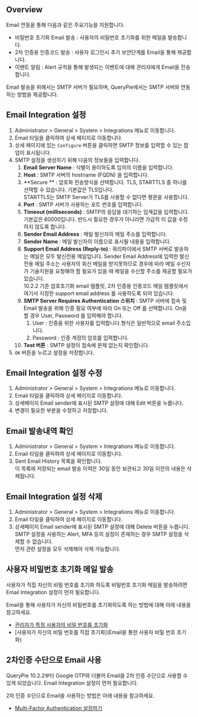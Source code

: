 
## Overview

Email 연동을 통해 다음과 같은 주요기능을 지원합니다.

* 비밀번호 초기화 Email 발송 : 사용자의 비밀번호 초기화를 위한 메일을 발송합니다.
* 2차 인증용 인증코드 발송 : 사용자 로그인시 추가 보안단계를 Email을 통해 제공합니다.
* 이벤트 알림 : Alert 규칙을 통해 발생되는 이벤트에 대해 관리자에게 Email을 전송합니다.

Email 발송을 위해서는 SMTP 서버가 필요하며, QueryPie에서는 SMTP 서버와 연동하는 방법을 제공합니다.

## Email Integration 설정

1. Administrator &gt; General &gt; System &gt; Integrations 메뉴로 이동합니다. 
2. Email 타일을 클릭하여 상세 페이지로 이동합니다. 
3. 상세 페이지에 있는 `Configure` 버튼을 클릭하면 SMTP 정보를 입력할 수 있는 팝업이 표시됩니다. <br/> 
4. SMTP 설정을 생성하기 위해 다음의 정보들을 입력합니다. 
    1.  **Email Server Name**  : 식별이 용이하도록 임의의 이름을 입력합니다. 
    2.  **Host**  : SMTP 서버의 hostname (FQDN) 을 입력합니다. 
    3.  **Secure **  : 암호화 전송방식을 선택합니다. TLS, STARTTLS 중 하나를 선택할 수 있습니다. 기본값은 TLS입니다.<br/>STARTTLS는 SMTP Server가 TLS를 사용할 수 없다면 평문을 사용합니다. 
    4.  **Port**  : SMTP 서버가 사용하는 포트 번호를 입력합니다.
    5.  **Timeout (milliseconds)** : SMTP의 응답을 대기하는 임계값을 입력합니다. 기본값은 60000입니다. 반드시 필요한 경우가 아니라면 가급적 이 값을 수정하지 않도록 합니다. 
    6.  **Sender Email Address**  : 메일 발신자의 메일 주소를 입력합니다. 
    7.  **Sender Name**  : 메일 발신자의 이름으로 표시될 내용을 입력합니다.
    8.  **Support Email Address (Reply-to)**  : 쿼리파이에서 SMTP 서버로 발송하는 메일은 모두 발신전용 메일입니다. Sender Email Address에 입력한 발신전용 메일 주소는 사용자의 회신 메일을 받지못하므로 경우에 따라 메일 수신자가 기술지원을 요청해야 할 필요가 있을 때 메일을 수신할 주소를 제공할 필요가 있습니다. <br/>10.2.2 기준 암호초기화 email 템플릿, 2차 인증용 인증코드 메일 템플릿에서 여기서 지정한 support email address 를 사용하도록 되어 있습니다. 
    9.  **SMTP Server Requires Authentication 스위치**  : SMTP 서버에 접속 및 Email 발송을 위해 인증 필요 여부에 따라 On 또는 Off 를 선택합니다. On을 할 경우 User, Password 를 입력해야 합니다. 
        1. User : 인증을 위한 사용자를 입력합니다.형식은 일반적으로 email 주소입니다.
        2. Password : 인증 계정의 암호를 입력합니다.
    10.  **Test 버튼**  : SMTP 설정이 접속에 문제 없는지 확인합니다.<br/> 
5. `OK` 버튼을 누르고 설정을 저장합니다. 

## Email Integration 설정 수정

1. Administrator &gt; General &gt; System &gt; Integrations 메뉴로 이동합니다. 
2. Email 타일을 클릭하여 상세 페이지로 이동합니다. 
3. 상세페이지 Email sender에 표시된 SMTP 설정에 대해 Edit 버튼을 누릅니다.<br/> 
4. 변경이 필요한 부분을 수정하고 저장합니다.

## Email 발송내역 확인

1. Administrator &gt; General &gt; System &gt; Integrations 메뉴로 이동합니다. 
2. Email 타일을 클릭하여 상세 페이지로 이동합니다. 
3. Sent Email History 목록을 확인합니다.<br/>이 목록에 저장되는 email 발송 이력은 30일 동안 보관되고 30일 이전의 내용은 삭제됩니다.<br/> 

## Email Integration 설정 삭제

1. Administrator &gt; General &gt; System &gt; Integrations 메뉴로 이동합니다. 
2. Email 타일을 클릭하여 상세 페이지로 이동합니다. 
3. 상세페이지 Email sender에 표시된 SMTP 설정에 대해 Delete 버튼을 누릅니다.<br/>SMTP 설정을 사용하는 Alert, MFA 등의 설정이 존재하는 경우 SMTP 설정을 삭제할 수 없습니다.<br/>먼저 관련 설정을 모두 삭제해야 삭제 가능합니다.<br/>

## 사용자 비밀번호 초기화 메일 발송

<Callout type="info">
사용자가 직접 자신의 비밀 번호를 초기화 하도록 비밀번호 초기화 메일을 발송하려면 Email Integration 설정이 먼저 필요합니다.
</Callout>

Email을 통해 사용자가 자신의 비밀번호를 초기화하도록 하는 방법에 대해 아래 내용을 참고하세요.

* [관리자가 특정 사용자의 비밀 번호를 초기화 ](Users)
* [사용자가 자신의 비밀 번호를 직접 초기화](Email을 통한 사용자 비밀 번호 초기화)

## 2차인증 수단으로 Email 사용

<Callout type="info">
QueryPie 10.2.2부터 Google OTP와 더불어 Email을 2차 인증 수단으로 사용할 수 있게 되었습니다. Email Integration 설정이 먼저 필요합니다.
</Callout>

2차 인증 수단으로 Email을 사용하는 방법은 아래 내용을 참고하세요.

* [Multi-Factor Authentication 설정하기](https://chequer.atlassian.net/wiki/x/AQBNLw)

